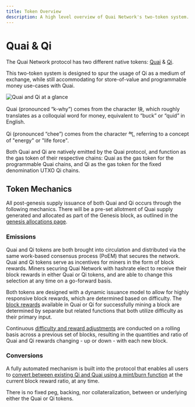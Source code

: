 ```yaml
---
title: Token Overview
description: A high level overview of Quai Network's two-token system.
---
```


# Quai & Qi

The Quai Network protocol has two different native tokens: [Quai](/learn/tokenomics/tokenomics-overview/quai/quai.md) & [Qi](/learn/tokenomics/tokenomics-overview/qi/qi.md).

This two-token system is designed to spur the usage of Qi as a medium of exchange, while still accommodating for store-of-value and programmable money use-cases with Quai.

![Quai and Qi at a glance](/images/Tokenomics/QuaiQi.png)

Quai (pronounced “k-why”) comes from the character 块, which roughly translates as a colloquial word for money, equivalent to “buck” or “quid” in English.

Qi (pronounced “chee”) comes from the character 气, referring to a concept of "energy" or "life force".

Both Quai and Qi are natively emitted by the Quai protocol, and function as the gas token of their respective chains: Quai as the gas token for the programmable Quai chains, and Qi as the gas token for the fixed denomination UTXO Qi chains.

## Token Mechanics

All post-genesis supply issuance of both Quai and Qi occurs through the following mechanics. There will be a pre-set allotment of Quai supply generated and allocated as part of the Genesis block, as outlined in the [genesis allocations page](/learn/tokenomics/genesis-allocations.md).

### Emissions

Quai and Qi tokens are both brought into circulation and distributed via the same work-based consensus process (PoEM) that secures the network. Quai and Qi tokens serve as incentives for miners in the form of block rewards. Miners securing Quai Network with hashrate elect to receive their block rewards in either Quai or Qi tokens, and are able to change this selection at any time on a go-forward basis.

Both tokens are designed with a dynamic issuance model to allow for highly responsive block rewards, which are determined based on difficulty. The [block rewards](/learn/tokenomics/token-dynamics/block-rewards/block-rewards.md) available in Quai or Qi for successfully mining a block are determined by separate but related functions that both utilize difficulty as their primary input.

Continuous [difficulty and reward adjustments](/learn/tokenomics/token-dynamics/difficulty-adjustments/difficulty-adjustments.md) are conducted on a rolling basis across a previous set of blocks, resulting in the quantities and ratio of Quai and Qi rewards changing - up or down - with each new block.

### Conversions

A fully automated mechanism is built into the protocol that enables all users to [convert between existing Qi and Quai using a mint/burn function](/learn/tokenomics/token-dynamics/conversions/conversions.md) at the current block reward ratio, at any time.

<Note>There is no fixed peg, backing, nor collateralization, between or underlying either the Quai or Qi tokens.</Note>
